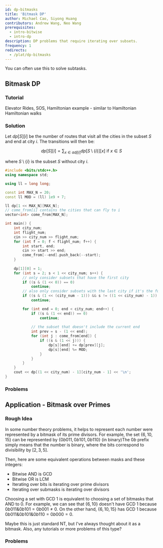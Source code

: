 ```yaml
---
id: dp-bitmasks
title: 'Bitmask DP'
author: Michael Cao, Siyong Huang 
contributors: Andrew Wang, Neo Wang
prerequisites:
  - intro-bitwise
  - intro-dp
description: DP problems that require iterating over subsets.
frequency: 1
redirects:
  - /plat/dp-bitmasks
---
```


<Info title="Pro Tip">

You can often use this to solve subtasks.

</Info>

## Bitmask DP

<FocusProblem problem="sam" />

### Tutorial

<Resources>
	<Resource
		source="CPH"
		title="10.5 - DP on Bits, 19.2 - Hamiltonian Paths"
		starred
	>
		Elevator Rides, SOS, Hamiltonian
	</Resource>
	<Resource
		source="NW@nwatx"
		title="A Primer on Bitmask DP"
		url="https://nwatx.me/post/dpbitmasks"
		starred
	/>
	<Resource source="PAPS" title="9.4 - Subset DP">
		example - similar to Hamiltonian
	</Resource>
	<Resource source="CF" title="DP Over Subsets" url="337">
		Hamiltonian walks
	</Resource>
	<Resource
		source="HE@HackerEarth"
		title="DP and Bit Masking"
		url="https://www.hackerearth.com/practice/algorithms/dynamic-programming/bit-masking/tutorial/"
	/>
</Resources>

### Solution

<Spoiler title = "Solution">

Let $dp[S][i]$ be the number of routes that visit all the cities in the subset
$S$ and end at city $i$. The transitions will then be:

$$
dp[S][i] = \sum_{x \in adj[i]} dp[S  \setminus \{i\}][x] \text{ if $x \in S$}
$$

where $S  \setminus \{i\}$ is the subset $S$ without city $i$.

```cpp
#include <bits/stdc++.h>
using namespace std;

using ll = long long;

const int MAX_N = 20;
const ll MOD = (ll) 1e9 + 7;

ll dp[1 << MAX_N][MAX_N];
// come_from[i] contains the cities that can fly to i
vector<int> come_from[MAX_N];

int main() {
	int city_num;
	int flight_num;
	cin >> city_num >> flight_num;
	for (int f = 0; f < flight_num; f++) {
		int start, end;
		cin >> start >> end;
		come_from[--end].push_back(--start);
	}
	
	dp[1][0] = 1;
	for (int s = 2; s < 1 << city_num; s++) {
		// only consider subsets that have the first city
		if ((s & (1 << 0)) == 0)
			continue;
		// also only consider subsets with the last city if it's the full subset
		if ((s & (1 << (city_num - 1))) && s != ((1 << city_num) - 1))
			continue;

		for (int end = 0; end < city_num; end++) {
			if ((s & (1 << end)) == 0)
				continue;
			
			// the subset that doesn't include the current end
			int prev = s - (1 << end);
			for (int j : come_from[end]) {
				if ((s & (1 << j))) {
					dp[s][end] += dp[prev][j];
					dp[s][end] %= MOD;
				}
			}	
		}
	}
	cout << dp[(1 << city_num) - 1][city_num - 1] << '\n';
}
```

</Spoiler>

### Problems

<Problems problems="general" />

## Application - Bitmask over Primes

### Rough Idea

In some number theory problems, it helps to represent each number were
represented by a bitmask of its prime divisors. For example, the set
$\{6, 10, 15 \}$ can be represented by $\{0b011, 0b101, 0b110 \}$ (in
binary)<Asterisk>The $0b$ prefix simply means that the number is
binary</Asterisk>, where the bits correspond to divisibility by $[2, 3, 5]$.

Then, here are some equivalent operations between masks and these integers:

- Bitwise AND is GCD
- Bitwise OR is LCM
- Iterating over bits is iterating over prime divisors
- Iterating over submasks is iterating over divisors

<!--
In particular those that involve making GCD equal to $1$, may be optimized using a sort of bitmask over primes.
 -->

Choosing a set with GCD $1$ is equivalent to choosing a set of bitmasks that AND
to $0$. For example, we can see that $\{6, 10 \}$ doesn't have GCD $1$ because
$0b011 \& 0b101 = 0b001 \neq 0$. On the other hand, $\{6, 10, 15 \}$ has GCD $1$
because $0b011 \& 0b101 \& 0b110 = 0b000 = 0$.

<!-- 
Therefore, if we have a reasonably short list of primes (perhaps $\leq 20$), then we can simply represent numbers with their prime divisors bitmask and change the NT problem to a bitmask problem.
(Similar ideas can be used to tackle Professional Layer/Nora's Toy Boxes)

However, in less restricted cases, there are usually much more than just 20 bits.
Suppose the upper limit on input integers is $100000$.
There are $9592$ primes that are less than $100000$, and if each of those primes represents a bit, then we would have way too many possible bitmasks.
However, with only $100000$ distinct integers, clearly we do not need to consider all $2^{9592}$ bitmasks.

Notice how masks like $0b1100 \dots 000$ (which corresponds to $99991 \times 99989 = 9998000099$) exceed the maximum limit on the input.
Thus, they would never actually be used. 
In fact, the vast majority of the $2^{9592}$ masks are unusable in the same way;
we only care about the masks which correspond to integers less than the upper limit, which in this case is $100000$.

Additionally, bitmasks of length $9592$ are extraordinarily long.
Since we know a conservative bound of $100000$ different bitmasks anyways, one may consider trying to assign each bitmask to an integer between $1$ and $100000$.
In fact, the simplest way to do this is just to assign each bitmask to the integer it corresponds to -- ignoring the mask altogether!
(Notice how not all integers actually correspond to a bitmask. The bitmask corresponding to $4$, for example, would be represented by the integer $2$)
 -->

<!-- Operating like this makes it easier to think about and apply PIE or SOS wrt numbers and GCDs. -->

<!-- (Similar ideas can be used to tackle Gold Experience) -->

<IncompleteSection>

Maybe this is just standard NT, but I've always thought about it as a bitmask.
Also, any tutorials or more problems of this type?

</IncompleteSection>

### Problems

<Problems problems="bitmask_nt" />
